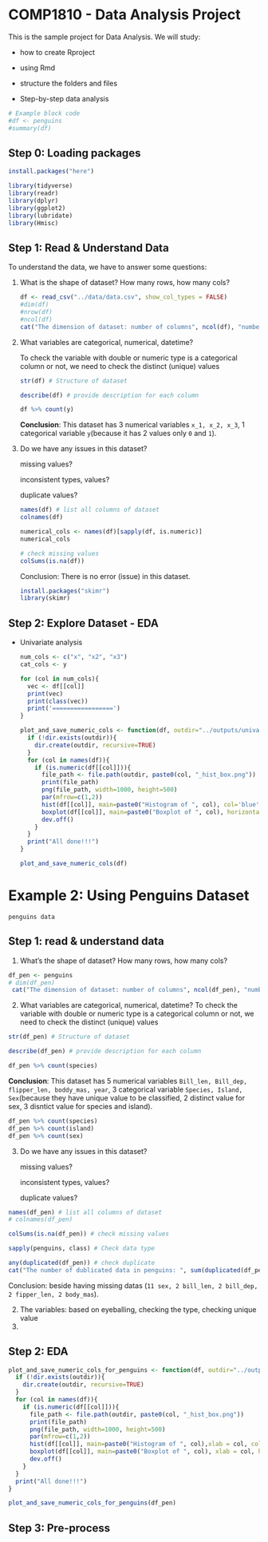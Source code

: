 # COMP1810 - Data Analysis Project

This is the sample project for Data Analysis. We will study:

-   how to create Rproject

-   using Rmd

-   structure the folders and files

-   Step-by-step data analysis

```{r}
# Example block code
#df <- penguins
#summary(df)
```

## Step 0: Loading packages

```{r}
install.packages("here")
```

```{r}
library(tidyverse)
library(readr)
library(dplyr)
library(ggplot2)
library(lubridate)
library(Hmisc)
```

## Step 1: Read & Understand Data

To understand the data, we have to answer some questions:

1.  What is the shape of dataset? How many rows, how many cols?

    ```{r}
    df <- read_csv("../data/data.csv", show_col_types = FALSE)
    #dim(df)
    #nrow(df)
    #ncol(df)
    cat("The dimension of dataset: number of columns", ncol(df), "number of rows: ", nrow((df)))
    ```

2.  What variables are categorical, numerical, datetime?

    To check the variable with double or numeric type is a categorical column or not, we need to check the distinct (unique) values

    ```{r}
    str(df) # Structure of dataset
    ```

    ```{r}
    describe(df) # provide description for each column
    ```

    ```{r}
    df %>% count(y)
    ```

    **Conclusion**: This dataset has 3 numerical variables `x_1, x_2, x_3`, 1 categorical variable `y`(because it has 2 values only `0` and `1`).

3.  Do we have any issues in this dataset?

    missing values?

    inconsistent types, values?

    duplicate values?

    ```{r}
    names(df) # list all columns of dataset
    colnames(df)
    ```

    ```{r}
    numerical_cols <- names(df)[sapply(df, is.numeric)]
    numerical_cols
    ```

    ```{r}
    # check missing values
    colSums(is.na(df))
    ```

    Conclusion: There is no error (issue) in this dataset.

    ```{r}
    install.packages("skimr")
    library(skimr)
    ```

## Step 2: Explore Dataset - EDA

-   Univariate analysis

    ```{r}
    num_cols <- c("x", "x2", "x3")
    cat_cols <- y
    ```

    ```{r}
    for (col in num_cols){
      vec <- df[[col]]
      print(vec)
      print(class(vec))
      print('=================')
    }
    ```

    ```{r}
    plot_and_save_numeric_cols <- function(df, outdir="../outputs/univariate"){
      if (!dir.exists(outdir)){
        dir.create(outdir, recursive=TRUE)
      }
      for (col in names(df)){
        if (is.numeric(df[[col]])){
          file_path <- file.path(outdir, paste0(col, "_hist_box.png"))
          print(file_path)
          png(file_path, width=1000, height=500)
          par(mfrow=c(1,2))
          hist(df[[col]], main=paste0("Histogram of ", col), col='blue', border='black')
          boxplot(df[[col]], main=paste0("Boxplot of ", col), horizontal = TRUE, col = 'pink')
          dev.off()
        }
      }
      print("All done!!!")
    }

    ```

    ```{r}
    plot_and_save_numeric_cols(df)
    ```

# Example 2: Using Penguins Dataset

```         
penguins data
```

## Step 1: read & understand data

1.  What's the shape of dataset? How many rows, how many cols?

```{r}
df_pen <- penguins
# dim(df_pen)
 cat("The dimension of dataset: number of columns", ncol(df_pen), "number of rows: ", nrow((df_pen)))
```

2.  What variables are categorical, numerical, datetime? To check the variable with double or numeric type is a categorical column or not, we need to check the distinct (unique) values

```{r}
str(df_pen) # Structure of dataset
```

```{r}
describe(df_pen) # provide description for each column
```

```{r}
df_pen %>% count(species)
```

**Conclusion**: This dataset has 5 numerical variables `Bill_len, Bill_dep, flipper_len, boddy_mas, year`, 3 categorical variable `Species, Island, Sex`(because they have unique value to be classified, 2 distinct value for sex, 3 disntict value for species and island).

```{r}
df_pen %>% count(species)
df_pen %>% count(island)
df_pen %>% count(sex)
```

3.  Do we have any issues in this dataset?

    missing values?

    inconsistent types, values?

    duplicate values?

```{r}
names(df_pen) # list all columns of dataset
# colnames(df_pen)
```

```{r}
colSums(is.na(df_pen)) # check missing values
```

```{r}
sapply(penguins, class) # Check data type
```

```{r}
any(duplicated(df_pen)) # check duplicate
cat("The number of dublicated data in penguins: ", sum(duplicated(df_pen)))
```

Conclusion: beside having missing datas (`11 sex, 2 bill_len, 2 bill_dep, 2 fipper_len, 2 body_mas`).

2.  The variables: based on eyeballing, checking the type, checking unique value
3.  

## Step 2: EDA

```{r}
plot_and_save_numeric_cols_for_penguins <- function(df, outdir="../outputs/univariate"){
  if (!dir.exists(outdir)){
    dir.create(outdir, recursive=TRUE)
  }
  for (col in names(df)){
    if (is.numeric(df[[col]])){
      file_path <- file.path(outdir, paste0(col, "_hist_box.png"))
      print(file_path)
      png(file_path, width=1000, height=500)
      par(mfrow=c(1,2))
      hist(df[[col]], main=paste0("Histogram of ", col),xlab = col, col='blue', border='black')
      boxplot(df[[col]], main=paste0("Boxplot of ", col), xlab = col, horizontal = TRUE, col = 'pink')
      dev.off()
    }
  }
  print("All done!!!")
}

```

```{r}
plot_and_save_numeric_cols_for_penguins(df_pen)
```

## Step 3: Pre-process
